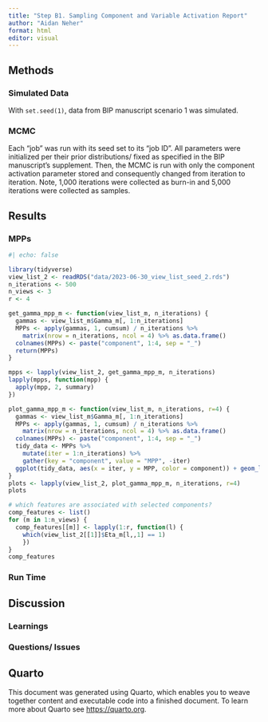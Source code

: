 ```yaml
---
title: "Step B1. Sampling Component and Variable Activation Report"
author: "Aidan Neher"
format: html
editor: visual
---
```


## Methods

### Simulated Data

With `set.seed(1)`, data from BIP manuscript scenario 1 was simulated.

### MCMC

Each "job" was run with its seed set to its "job ID". All parameters were initialized per their prior distributions/ fixed as specified in the BIP manuscript's supplement. Then, the MCMC is run with only the component activation parameter stored and consequently changed from iteration to iteration. Note, 1,000 iterations were collected as burn-in and 5,000 iterations were collected as samples.

## Results

### MPPs

```r
#| echo: false

library(tidyverse)
view_list_2 <- readRDS("data/2023-06-30_view_list_seed_2.rds")
n_iterations <- 500
n_views <- 3
r <- 4

get_gamma_mpp_m <- function(view_list_m, n_iterations) {
  gammas <- view_list_m$Gamma_m[, 1:n_iterations]
  MPPs <- apply(gammas, 1, cumsum) / n_iterations %>%
    matrix(nrow = n_iterations, ncol = 4) %>% as.data.frame()
  colnames(MPPs) <- paste("component", 1:4, sep = "_")
  return(MPPs)
}

mpps <- lapply(view_list_2, get_gamma_mpp_m, n_iterations)
lapply(mpps, function(mpp) {
  apply(mpp, 2, summary)
})

plot_gamma_mpp_m <- function(view_list_m, n_iterations, r=4) {
  gammas <- view_list_m$Gamma_m[, 1:n_iterations]
  MPPs <- apply(gammas, 1, cumsum) / n_iterations %>%
    matrix(nrow = n_iterations, ncol = 4) %>% as.data.frame()
  colnames(MPPs) <- paste("component", 1:4, sep = "_")
  tidy_data <- MPPs %>%
    mutate(iter = 1:n_iterations) %>%
    gather(key = "component", value = "MPP", -iter) 
  ggplot(tidy_data, aes(x = iter, y = MPP, color = component)) + geom_line()
}
plots <- lapply(view_list_2, plot_gamma_mpp_m, n_iterations, r=4)
plots

# which features are associated with selected components? 
comp_features <- list()
for (m in 1:n_views) {
  comp_features[[m]] <- lapply(1:r, function(l) { 
    which(view_list_2[[1]]$Eta_m[l,,1] == 1) 
    })
}
comp_features
```

### Run Time

## Discussion

### Learnings

### Questions/ Issues

## Quarto

This document was generated using Quarto, which enables you to weave together content and executable code into a finished document. To learn more about Quarto see <https://quarto.org>.
